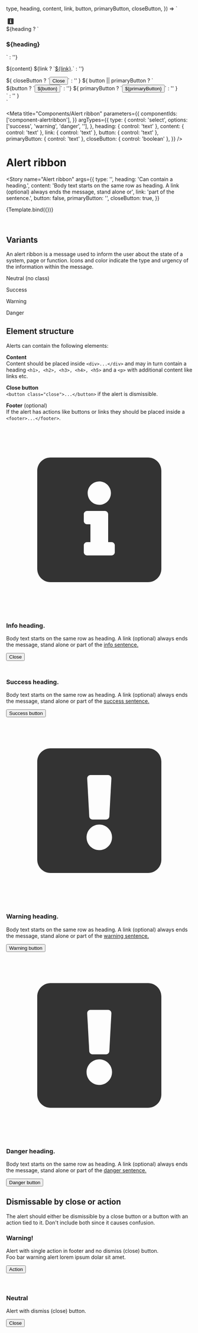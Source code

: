 
  type,
  heading,
  content,
  link,
  button,
  primaryButton,
  closeButton,
}) => `
  <div role="alert" class="${type}">
    <i>
      <svg width="24" height="24" viewBox="0 0 24 24" fill="none" xmlns="http://www.w3.org/2000/svg">
      <path d="M18.2857 4H5.71429C4.7675 4 4 4.7675 4 5.71429V18.2857C4 19.2325 4.7675 20 5.71429 20H18.2857C19.2325 20 20 19.2325 20 18.2857V5.71429C20 4.7675 19.2325 4 18.2857 4ZM12 7.07143C12.8284 7.07143 13.5 7.743 13.5 8.57143C13.5 9.39986 12.8284 10.0714 12 10.0714C11.1716 10.0714 10.5 9.39986 10.5 8.57143C10.5 7.743 11.1716 7.07143 12 7.07143ZM14 16.1429C14 16.3795 13.8081 16.5714 13.5714 16.5714H10.4286C10.1919 16.5714 10 16.3795 10 16.1429V15.2857C10 15.049 10.1919 14.8571 10.4286 14.8571H10.8571V12.5714H10.4286C10.1919 12.5714 10 12.3795 10 12.1429V11.2857C10 11.049 10.1919 10.8571 10.4286 10.8571H12.7143C12.951 10.8571 13.1429 11.049 13.1429 11.2857V14.8571H13.5714C13.8081 14.8571 14 15.049 14 15.2857V16.1429Z" fill="#333333"/>
      </svg>
    </i>
    <div>
      ${heading ? `<h3>${heading}</h3>` : ''}
      <p>
        ${content}
        ${link ? `<a href="#">${link}</a>.` : ''}
      </p>
    </div>
    ${
      closeButton
        ? `<button class="close" type="button"><span class="sr-only">Close</span><i></i></button>`
        : ''
    }
    ${
      button || primaryButton
        ? `<footer>
        ${button ? `<button type="button">${button}</button>` : ''}
        ${
          primaryButton
            ? `<button type="button" class="primary">${primaryButton}</button>`
            : ''
        }
     </footer>`
        : ''
    }
  </div>
`

<Meta
  title="Components/Alert ribbon"
  parameters={{
    componentIds: ['component-alertribbon'],
  }}
  argTypes={{
    type: {
      control: 'select',
      options: ['success', 'warning', 'danger', ''],
    },
    heading: { control: 'text' },
    content: { control: 'text' },
    link: { control: 'text' },
    button: { control: 'text' },
    primaryButton: { control: 'text' },
    closeButton: { control: 'boolean' },
  }}
/>

<style>
  {`
  [role="alert"] + [role="alert"] {
    margin-top: 1.5rem;
  }`}
</style>

# Alert ribbon

<Story
  name="Alert ribbon"
  args={{
    type: '',
    heading: 'Can contain a heading.',
    content:
      'Body text starts on the same row as heading. A link (optional) always ends the message, stand alone or',
    link: 'part of the sentence.',
    button: false,
    primaryButton: '',
    closeButton: true,
  }}
>
  {Template.bind({})}
</Story>

<br />

## Variants

An alert ribbon is a message used to inform the user about the state of a system, page or function. Icons and color indicate the type and urgency of the information within the message.

<Canvas>
  <div role="alert">
    <div>
      <p>Neutral (no class)</p>
    </div>
  </div>
  <div role="alert" class="success">
    <div>
      <p>Success</p>
    </div>
  </div>
  <div role="alert" class="warning">
    <div>
      <p>Warning</p>
    </div>
  </div>
  <div role="alert" class="danger">
    <div>
      <p>Danger</p>
    </div>
  </div>
</Canvas>

## Element structure

Alerts can contain the following elements:

**Content**<br/>
Content should be placed inside `<div>...</div>` and may in turn contain a heading `<h1>, <h2>, <h3>, <h4>, <h5>` and a `<p>` with additional content like links etc.

**Close button**<br/>
`<button class="close">...</button>` if the alert is dismissible.

**Footer** (optional)<br/>
If the alert has actions like buttons or links they should be placed inside a `<footer>...</footer>`.

<Canvas>
  <div>
    <div role="alert">
      <i>
        <svg viewBox="0 0 24 24" fill="none" xmlns="http://www.w3.org/2000/svg">
          <path
            d="M18.2857 4H5.71429C4.7675 4 4 4.7675 4 5.71429V18.2857C4 19.2325 4.7675 20 5.71429 20H18.2857C19.2325 20 20 19.2325 20 18.2857V5.71429C20 4.7675 19.2325 4 18.2857 4ZM12 7.07143C12.8284 7.07143 13.5 7.743 13.5 8.57143C13.5 9.39986 12.8284 10.0714 12 10.0714C11.1716 10.0714 10.5 9.39986 10.5 8.57143C10.5 7.743 11.1716 7.07143 12 7.07143ZM14 16.1429C14 16.3795 13.8081 16.5714 13.5714 16.5714H10.4286C10.1919 16.5714 10 16.3795 10 16.1429V15.2857C10 15.049 10.1919 14.8571 10.4286 14.8571H10.8571V12.5714H10.4286C10.1919 12.5714 10 12.3795 10 12.1429V11.2857C10 11.049 10.1919 10.8571 10.4286 10.8571H12.7143C12.951 10.8571 13.1429 11.049 13.1429 11.2857V14.8571H13.5714C13.8081 14.8571 14 15.049 14 15.2857V16.1429Z"
            fill="#333333"
          />
        </svg>
      </i>
      <div>
        <h3>Info heading.</h3>
        <p>
          Body text starts on the same row as heading. A link (optional) always
          ends the message, stand alone or part of the <a href="#"> info sentence.</a>
        </p>
      </div>
      <button class="close">
        <span class="sr-only">Close</span>
        <i></i>
      </button>
    </div>
    <div role="alert" class="success">
      <i>
        <svg
          width="24"
          height="24"
          viewBox="0 0 24 24"
          fill="none"
          xmlns="http://www.w3.org/2000/svg"
        >
          <path
            d="M17.6203 6.60836L9.40014 14.8285L6.37976 11.8081C6.23332 11.6617 5.99588 11.6617 5.84942 11.8081L4.96554 12.692C4.8191 12.8384 4.8191 13.0759 4.96554 13.2223L9.13495 17.3917C9.28138 17.5382 9.51882 17.5382 9.66529 17.3917L19.0344 8.02258C19.1809 7.87614 19.1809 7.63871 19.0344 7.49224L18.1506 6.60836C18.0041 6.46193 17.7667 6.46193 17.6203 6.60836Z"
            fill="white"
          />
        </svg>
      </i>
      <div class="alert-ribbon__content">
        <h3>Success heading.</h3>
        <p>
          Body text starts on the same row as heading. A link (optional) always
          ends the message, stand alone or part of the <a href="#">success sentence.</a>
        </p>
      </div>
      <div class="alert-ribbon__footer">
        <button>Success button</button>
      </div>
    </div>
    <div role="alert" class="warning">
      <i>
        <svg
          viewBox="0 0 24 24"
          fill="none"
          xmlns="http://www.w3.org/2000/svg"
          aria-hidden="true"
          focusable="false"
        >
          <path
            fillRule="evenodd"
            clipRule="evenodd"
            d="M18.2857 4H5.71429C4.7675 4 4 4.7675 4 5.71429V18.2857C4 19.2325 4.7675 20 5.71429 20H18.2857C19.2325 20 20 19.2325 20 18.2857V5.71429C20 4.7675 19.2325 4 18.2857 4ZM10.8682 7.42857H13.1318C13.3777 7.42857 13.5731 7.635 13.5597 7.8805L13.2948 12.7376C13.2824 12.9649 13.0945 13.1429 12.8669 13.1429H11.1331C10.9055 13.1429 10.7176 12.9649 10.7052 12.7376L10.4402 7.8805C10.4269 7.635 10.6223 7.42857 10.8682 7.42857ZM12 17.0714C11.0927 17.0714 10.3571 16.3359 10.3571 15.4286C10.3571 14.5213 11.0927 13.7857 12 13.7857C12.9073 13.7857 13.6429 14.5213 13.6429 15.4286C13.6429 16.3359 12.9073 17.0714 12 17.0714Z"
            fill="#333333"
          />
        </svg>
      </i>
      <div>
        <h3>Warning heading.</h3>
        <p>
          Body text starts on the same row as heading. A link (optional) always
          ends the message, stand alone or part of the <a href="#">warning sentence.</a>
        </p>
      </div>
      <footer>
        <button>Warning button</button>
      </footer>
    </div>
    <div role="alert" class="danger">
      <i>
        <svg
          viewBox="0 0 24 24"
          fill="none"
          xmlns="http://www.w3.org/2000/svg"
          aria-hidden="true"
          focusable="false"
        >
          <path
            fillRule="evenodd"
            clipRule="evenodd"
            d="M18.2857 4H5.71429C4.7675 4 4 4.7675 4 5.71429V18.2857C4 19.2325 4.7675 20 5.71429 20H18.2857C19.2325 20 20 19.2325 20 18.2857V5.71429C20 4.7675 19.2325 4 18.2857 4ZM10.8682 7.42857H13.1318C13.3777 7.42857 13.5731 7.635 13.5597 7.8805L13.2948 12.7376C13.2824 12.9649 13.0945 13.1429 12.8669 13.1429H11.1331C10.9055 13.1429 10.7176 12.9649 10.7052 12.7376L10.4402 7.8805C10.4269 7.635 10.6223 7.42857 10.8682 7.42857ZM12 17.0714C11.0927 17.0714 10.3571 16.3359 10.3571 15.4286C10.3571 14.5213 11.0927 13.7857 12 13.7857C12.9073 13.7857 13.6429 14.5213 13.6429 15.4286C13.6429 16.3359 12.9073 17.0714 12 17.0714Z"
            fill="#333333"
          />
        </svg>
      </i>
      <div>
        <h3>Danger heading.</h3>
        <p>
          Body text starts on the same row as heading. A link (optional) always
          ends the message, stand alone or part of the <a href="#">danger sentence.</a>
        </p>
      </div>
      <footer>
        <button>Danger button</button>
      </footer>
    </div>
  </div>
</Canvas>

## Dismissable by close or action

The alert should either be dismissible by a close button or a button with an action tied to it. Don't include both since it causes confusion.

<Canvas>
  <div>
    <div role="alert" class="warning">
      <div>
        <h3>Warning!</h3>
        <p>
          Alert with single action in footer and no dismiss (close) button.
          <br />
          Foo bar warning alert lorem ipsum dolar sit amet.
        </p>
      </div>
      <footer>
        <button type="button">Action</button>
      </footer>
    </div>
    <br />
    <br />
    <div role="alert">
      <div>
        <h3>Neutral</h3>
        <p>Alert with dismiss (close) button.</p>
      </div>
      <button class="close" type="button">
        <span class="sr-only">Close</span>
        <i></i>
      </button>
    </div>
  </div>
</Canvas>
